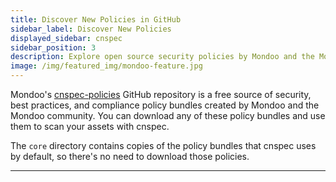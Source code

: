 ```yaml
---
title: Discover New Policies in GitHub
sidebar_label: Discover New Policies
displayed_sidebar: cnspec
sidebar_position: 3
description: Explore open source security policies by Mondoo and the Mondoo community.
image: /img/featured_img/mondoo-feature.jpg
---
```


Mondoo's [cnspec-policies](https://github.com/mondoohq/cnspec-policies) GitHub repository is a free source of security, best practices, and compliance policy bundles created by Mondoo and the Mondoo community. You can download any of these policy bundles and use them to scan your assets with cnspec.

The `core` directory contains copies of the policy bundles that cnspec uses by default, so there's no need to download those policies.

---
